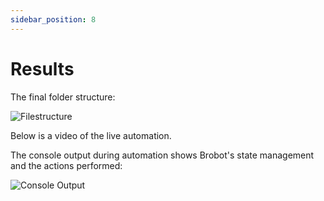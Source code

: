 ```yaml
---
sidebar_position: 8
---
```


# Results

The final folder structure:

![Filestructure](../../static/img/mrdoob/mrdoob_filestructure.png)

Below is a video of the live automation.

<ReactPlayer playing controls url='https://jspinak.github.io/brobot/img/mrdoob/mrdoob_live.mp4' />

The console output during automation shows Brobot's state management and the actions performed:

![Console Output](../../static/img/mrdoob/mrdoob_console_output.png)
